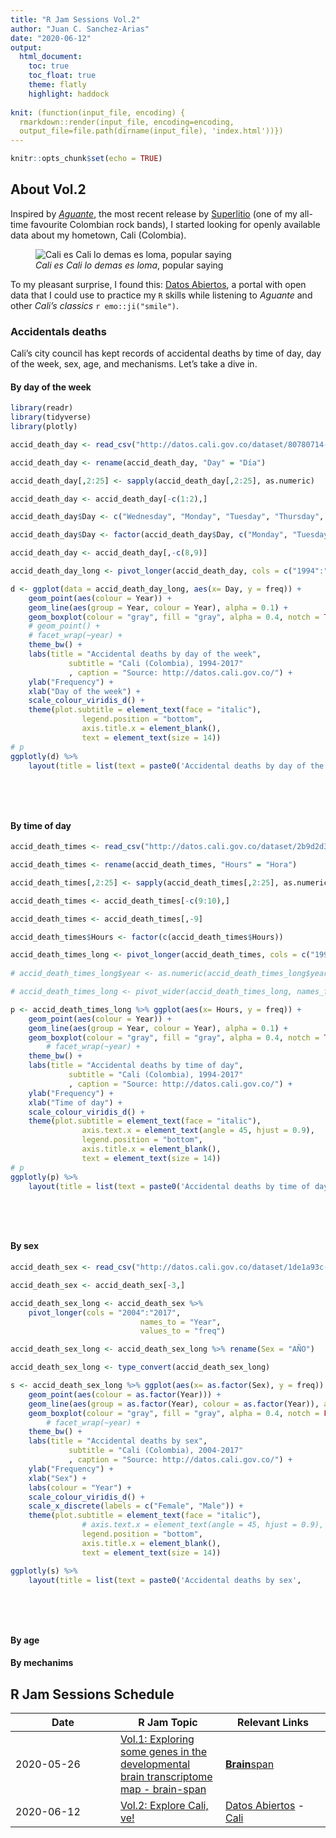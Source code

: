 ```yaml
---
title: "R Jam Sessions Vol.2"
author: "Juan C. Sanchez-Arias"
date: "2020-06-12"
output: 
  html_document:
    toc: true
    toc_float: true
    theme: flatly
    highlight: haddock
  
knit: (function(input_file, encoding) {
  rmarkdown::render(input_file, encoding=encoding, 
  output_file=file.path(dirname(input_file), 'index.html'))})
---
```


```r
knitr::opts_chunk$set(echo = TRUE)
```

## About Vol.2
Inspired by [*Aguante*](https://www.youtube.com/watch?v=XJNZ2Wc5IqQ), the most recent release by [Superlitio](https://en.wikipedia.org/wiki/Superlitio) (one of my all-time favourite Colombian rock bands), I started looking for openly available data about my hometown, Cali (Colombia).

![*Cali es Cali lo demas es loma*, popular saying](./img/cali.gif)

To my pleasant surprise, I found this: [Datos Abiertos](http://datos.cali.gov.co/), a portal with open data that I could use to practice my `R` skills while listening to *Aguante* and other *Cali's classics* `r emo::ji("smile")`. 

### Accidentals deaths {.tabset}
Cali's city council has kept records of accidental deaths by time of day, day of the week, sex, age, and mechanisms. Let's take a dive in.

#### By day of the week

```r

library(readr)
library(tidyverse)
library(plotly)

accid_death_day <- read_csv("http://datos.cali.gov.co/dataset/80780714-1eba-4aee-9096-49e36b41d424/resource/91b13049-7029-4db5-8525-961483fa49cb/download/muertes_accidentales_seg_n_d_a_de_ocurrencia_1994_-_2017.csv")

accid_death_day <- rename(accid_death_day, "Day" = "Día")

accid_death_day[,2:25] <- sapply(accid_death_day[,2:25], as.numeric)

accid_death_day <- accid_death_day[-c(1:2),]

accid_death_day$Day <- c("Wednesday", "Monday", "Tuesday", "Thursday", "Friday", "Saturday", "Sunday")

accid_death_day$Day <- factor(accid_death_day$Day, c("Monday", "Tuesday", "Wednesday", "Thursday", "Friday", "Saturday", "Sunday"))

accid_death_day <- accid_death_day[,-c(8,9)]

accid_death_day_long <- pivot_longer(accid_death_day, cols = c("1994":"2017"), names_to = "Year", values_to = "freq")

d <- ggplot(data = accid_death_day_long, aes(x= Day, y = freq)) + 
	geom_point(aes(colour = Year)) +
	geom_line(aes(group = Year, colour = Year), alpha = 0.1) +
	geom_boxplot(colour = "gray", fill = "gray", alpha = 0.4, notch = TRUE) +
	# geom_point() +
	# facet_wrap(~year) +
	theme_bw() +
	labs(title = "Accidental deaths by day of the week",
			 subtitle = "Cali (Colombia), 1994-2017"
			 , caption = "Source: http://datos.cali.gov.co/") +
	ylab("Frequency") +
	xlab("Day of the week") +
	scale_colour_viridis_d() +
	theme(plot.subtitle = element_text(face = "italic"), 
				legend.position = "bottom", 
				axis.title.x = element_blank(),
				text = element_text(size = 14))
# p
ggplotly(d) %>%
	layout(title = list(text = paste0('Accidental deaths by day of the week',
																		'<br>',
																		'<sup>',
																		'Cali (Colombia), 1994-2017 | Source: http://datos.cali.gov.co/',
																		'</sup>')))
```

#### By time of day

```r

accid_death_times <- read_csv("http://datos.cali.gov.co/dataset/2b9d2d3d-5d62-4035-bd9f-bc2543039e2f/resource/a0f29617-a5a5-4642-9c0d-7886d42514f8/download/muertes_accidentales_seg_n_hora_de_ocurrencia__1994_-_2017.csv")

accid_death_times <- rename(accid_death_times, "Hours" = "Hora")

accid_death_times[,2:25] <- sapply(accid_death_times[,2:25], as.numeric)

accid_death_times <- accid_death_times[-c(9:10),]

accid_death_times <- accid_death_times[,-9]

accid_death_times$Hours <- factor(c(accid_death_times$Hours))

accid_death_times_long <- pivot_longer(accid_death_times, cols = c("1994":"2017"), names_to = "Year", values_to = "freq")
 
# accid_death_times_long$year <- as.numeric(accid_death_times_long$year)

# accid_death_times_long <- pivot_wider(accid_death_times_long, names_from = Hora, values_from = freq)

p <- accid_death_times_long %>% ggplot(aes(x= Hours, y = freq)) +
	geom_point(aes(colour = Year)) +
	geom_line(aes(group = Year, colour = Year), alpha = 0.1) +
	geom_boxplot(colour = "gray", fill = "gray", alpha = 0.4, notch = TRUE) +
		# facet_wrap(~year) +
	theme_bw() +
	labs(title = "Accidental deaths by time of day",
			 subtitle = "Cali (Colombia), 1994-2017"
			 , caption = "Source: http://datos.cali.gov.co/") +
	ylab("Frequency") +
	xlab("Time of day") +
	scale_colour_viridis_d() +
	theme(plot.subtitle = element_text(face = "italic"), 
				axis.text.x = element_text(angle = 45, hjust = 0.9), 
				legend.position = "bottom",
				axis.title.x = element_blank(),
				text = element_text(size = 14))
# p
ggplotly(p) %>%
	layout(title = list(text = paste0('Accidental deaths by time of day',
																		'<br>',
																		'<sup>',
																		'Cali (Colombia), 1994-2017 | Source: http://datos.cali.gov.co/',
																		'</sup>')))
```

#### By sex
```r

accid_death_sex <- read_csv("http://datos.cali.gov.co/dataset/1de1a93c-a4fe-4f87-a266-45e58dedda68/resource/e8aa09b0-bb35-403e-8deb-3eb5a3930f9f/download/muertes_accidentales_seg_n_sexo_en_el_municipio_de_santiago_de_cali_2004_-_2017-1.csv")

accid_death_sex <- accid_death_sex[-3,]

accid_death_sex_long <- accid_death_sex %>% 
	pivot_longer(cols = "2004":"2017", 
							 names_to = "Year",
							 values_to = "freq")

accid_death_sex_long <- accid_death_sex_long %>% rename(Sex = "AÑO")

accid_death_sex_long <- type_convert(accid_death_sex_long)

s <- accid_death_sex_long %>% ggplot(aes(x= as.factor(Sex), y = freq)) +
	geom_point(aes(colour = as.factor(Year))) +
	geom_line(aes(group = as.factor(Year), colour = as.factor(Year)), alpha = 0.1) +
	geom_boxplot(colour = "gray", fill = "gray", alpha = 0.4, notch = FALSE, width = 0.2) +
		# facet_wrap(~year) +
	theme_bw() +
	labs(title = "Accidental deaths by sex",
			 subtitle = "Cali (Colombia), 2004-2017"
			 , caption = "Source: http://datos.cali.gov.co/") +
	ylab("Frequency") +
	xlab("Sex") +
	labs(colour = "Year") +
	scale_colour_viridis_d() +
	scale_x_discrete(labels = c("Female", "Male")) +
	theme(plot.subtitle = element_text(face = "italic"), 
				# axis.text.x = element_text(angle = 45, hjust = 0.9), 
				legend.position = "bottom",
				axis.title.x = element_blank(),
				text = element_text(size = 14))

ggplotly(s) %>%
	layout(title = list(text = paste0('Accidental deaths by sex',
																		'<br>',
																		'<sup>',
																		'Cali (Colombia), 2004-2017 | Source: http://datos.cali.gov.co/',
																		'</sup>')))
```

#### By age

#### By mechanims

## R Jam Sessions Schedule
Date | R Jam Topic | Relevant Links
---| ---| ---|
2020-05-26 | [Vol.1: Exploring some genes in the developmental brain transcriptome map - brain-span](https://juansamdphd.github.io/rjam/vol_1) | [**Brain**span](http://www.brainspan.org/rnaseq/search/index.html)
2020-06-12 | [Vol.2: Explore Cali, ve!](https://juansamdphd.github.io/rjam/vol_2) | [Datos Abiertos](http://datos.cali.gov.co/) - [Cali](https://en.wikipedia.org/wiki/Cali)

